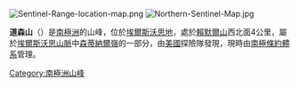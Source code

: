 [[Image:Sentinel-Range-location-map.png|thumb]]
[[Image:Northern-Sentinel-Map.jpg|thumb]]

{{coord|77|46|S|86|21|W|type:mountain|display=title}}

'''道森山'''（{{lang-en|Mount Dawson}}）是[[南極洲|南極洲]]的山峰，位於[[埃爾斯沃思地|埃爾斯沃思地]]，處於[[賴默爾山|賴默爾山]]西北面4公里，屬於[[埃爾斯沃思山脈|埃爾斯沃思山脈]]中[[森蒂納爾嶺|森蒂納爾嶺]]的一部分，由[[美國|美國]]探險隊發現，現時由[[南極條約體系|南極條約體系]]管理。

{{DEFAULTSORT:Mount Dawson}}
[[Category:南極洲山峰|Category:南極洲山峰]]


{{EllsworthLand-geo-stub}}